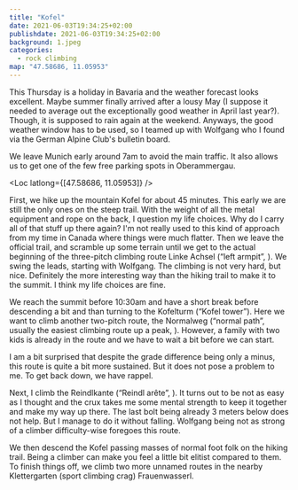 ```yaml
---
title: "Kofel"
date: 2021-06-03T19:34:25+02:00
publishdate: 2021-06-03T19:34:25+02:00
background: 1.jpeg
categories:
  - rock climbing
map: "47.58686, 11.05953"
---
```


This Thursday is a holiday in Bavaria and the weather forecast looks excellent.
Maybe summer finally arrived after a lousy May (I suppose it needed to average
out the exceptionally good weather in April last year?). Though, it is supposed
to rain again at the weekend. Anyways, the good weather window has to be used,
so I teamed up with Wolfgang who I found via the German Alpine Club's bulletin
board.

We leave Munich early around 7am to avoid the main traffic. It also allows us
to get one of the few free parking spots in Oberammergau.

<Loc latlong={[47.58686, 11.05953]} />

First, we hike up the mountain Kofel for about 45 minutes. This early we are
still the only ones on the steep trail. With the weight of all the metal
equipment and rope on the back, I question my life choices. Why do I carry all
of that stuff up there again? I'm not really used to this kind of approach from
my time in Canada where things were much flatter. Then we leave the official
trail, and scramble up some <Grade system="UIAA" value="2" /> terrain until we
get to the actual beginning of the three-pitch climbing route Linke Achsel
(“left armpit”, <Grade system="UIAA" value="4-" />). We swing the leads,
starting with Wolfgang. The climbing is not very hard, but nice. Definitely the
more interesting way than the hiking trail to make it to the summit. I think my
life choices are fine.

<Rimg src="1.jpeg" caption="View of Oberammergau from the Kofel." />

<Rimg src="2.jpeg" caption="View from the Kofel." />

We reach the summit before 10:30am and have a short break before descending
a bit and than turning to the Kofelturm (“Kofel tower”). Here we want to climb
another two-pitch route, the Normalweg (“normal path”, usually the easiest
climbing route up a peak, <Grade system="UIAA" value="4" />). However, a family
with two kids is already in the route and we have to wait a bit before we can
start.

<Rimg
  src="3.jpeg"
  caption="Kofelturm: on the face to the left with the family is the Normalweg, on the right at the arête the Reindlkante."
/>

I am a bit surprised that despite the grade difference being only a minus,
this route is quite a bit more sustained. But it does not pose a problem to
me. To get back down, we have rappel.

<Gallery>
  <Rimg src="4.jpeg" caption="View from the Kofelturm." />
  <Rimg
    src="5.jpeg"
    caption="Even this peak has a small summit cross. Below is the rap station."
  />
</Gallery>

<Rimg src="6.jpeg" caption="Sorting out the rope while rappelling." />

Next, I climb the Reindlkante (“Reindl arête”, <Grade system="UIAA" value="5+"
/>). It turns out to be not as easy as I thought and the crux takes me some mental
strength to keep it together and make my way up there. The last bolt
being already 3 meters below does not help. But I manage to do it
without falling. Wolfgang being not as strong of a climber difficulty-wise
foregoes this route.

We then descend the Kofel passing masses of normal foot folk on the hiking
trail. Being a climber can make you feel a little bit elitist compared
to them. To finish things off, we climb two more unnamed routes in the nearby
Klettergarten (sport climbing crag) Frauenwasserl.
